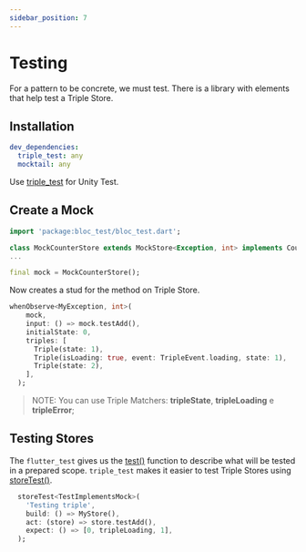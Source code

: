 ```yaml
---
sidebar_position: 7
---
```


# Testing

For a pattern to be concrete, we must test.
There is a library with elements that help test a Triple Store.

## Installation 

```yaml
dev_dependencies:
  triple_test: any
  mocktail: any
```

Use [triple_test](https://pub.dev/packages/triple_test) for Unity Test.

## Create a Mock

```dart
import 'package:bloc_test/bloc_test.dart';

class MockCounterStore extends MockStore<Exception, int> implements CounterStore {}
...

final mock = MockCounterStore();
```

Now creates a stud for the method on Triple Store.

```dart
whenObserve<MyException, int>(
    mock,
    input: () => mock.testAdd(),
    initialState: 0,
    triples: [
      Triple(state: 1),
      Triple(isLoading: true, event: TripleEvent.loading, state: 1),
      Triple(state: 2),
    ],
  );
```
>NOTE: You can use Triple Matchers: **tripleState**, **tripleLoading** e **tripleError**;


## Testing Stores

The `flutter_test` gives us the [test()](https://api.flutter.dev/flutter/flutter_test/test.html) function to describe what will be tested in a prepared scope. `triple_test` makes it easier to test Triple Stores using [storeTest()](https://pub.dev/documentation/triple_test/latest/triple_test/storeTest.html).

```dart
  storeTest<TestImplementsMock>(
    'Testing triple',
    build: () => MyStore(),
    act: (store) => store.testAdd(),
    expect: () => [0, tripleLoading, 1],
  );
```
